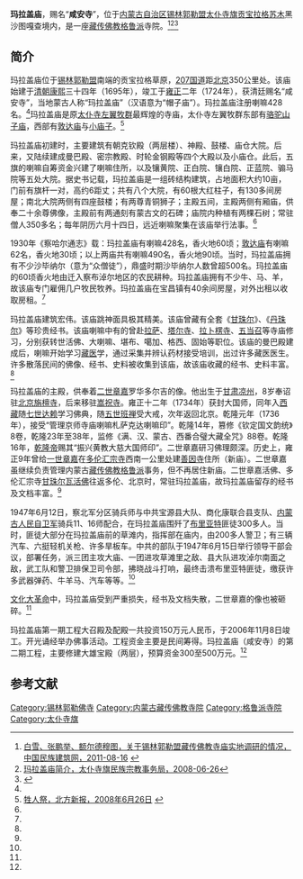 {{Infobox Tibetan Buddhist monastery
|name =玛拉盖庙
|image = 
|image size = 250px
|alt = 
|caption = 
|t=
|w=
|to = 
|ipa={{IPA|}}
|z=
|thdl=
|e=
|tc=瑪拉盖廟
|s=玛拉盖庙
|p=
|m=
|k=
|pushpin_map = 
|latd =  | latm =  | lats =  | latNS = 
|longd=  | longm= | longs =| longEW = 
|iso_region = 
|map_caption = 
|mapsize = 
|location_country = 中国
|location = {{CHN}}[[内蒙古自治区|内蒙古自治区]][[锡林郭勒盟|锡林郭勒盟]][[太仆寺旗|太仆寺旗]]
|coordinates_display =
|founded_by = 
|date_founded =
|date_renovated =
|sect = [[格鲁派|格鲁派]]
|mather =
|children =
|dedicated_to = 
|tulku =
|head_lama = 
|head_mgh =
|no._of_monks = 
|architecture = 
|festivals =
|footnotes = 
}}

'''玛拉盖庙'''，赐名“'''咸安寺'''”，位于[[内蒙古自治区|内蒙古自治区]][[锡林郭勒盟|锡林郭勒盟]][[太仆寺旗|太仆寺旗]][[贡宝拉格苏木|贡宝拉格苏木]]黑沙图嘎查境内，是一座[[藏传佛教|藏传佛教]][[格鲁派|格鲁派]]寺院。<ref name=minzujianzhu>[http://www.naic.org.cn/chs/article.php?id=2394 白雪、张鹏举、额尔德穆图，关于锡林郭勒盟藏传佛教寺庙实地调研的情况，中国民族建筑网，2011-08-16] {{webarchive|url=https://web.archive.org/web/20111205152118/http://www.naic.org.cn/chs/article.php?id=2394 |date=2011-12-05 }}</ref><ref name=tpsq>[http://mzuj.tpsq.gov.cn/mzj_xgyw/mzswj_zjsw/mzswj_zjsw/200806/t20080626_266287.html 玛拉盖庙简介，太仆寺旗民族宗教事务局，2008-06-26]{{dead link|date=2018年1月 |bot=InternetArchiveBot |fix-attempted=yes }}</ref><ref name=xilinribao>{{Cite web |url=http://www.xlglrbw.com/wenshi/2012-05/31/content_3540.htm |title=浅述喇嘛庙宇在锡盟革命斗争中的重要作用，锡林郭勒日报网，2012-05-31 |accessdate=2013-07-22 |archive-date=2014-05-03 |archive-url=https://web.archive.org/web/20140503183503/http://www.xlglrbw.com/wenshi/2012-05/31/content_3540.htm |dead-url=no }}</ref>

==简介==
玛拉盖庙位于[[锡林郭勒盟|锡林郭勒盟]]南端的贡宝拉格草原，[[207国道|207国道]]距[[北京|北京]]350公里处。该庙始建于[[清朝|清朝]][[康熙|康熙]]三十四年（1695年），竣工于[[雍正|雍正]]二年（1724年），获清廷赐名“咸安寺”，当地蒙古人称“玛拉盖庙”（汉语意为“帽子庙”）。玛拉盖庙注册喇嘛428名。<ref name=tpsq/>玛拉盖庙是原[[太仆寺左翼牧群|太仆寺左翼牧群]]最辉煌的寺庙，太仆寺左翼牧群东部有[[骆驼山子庙|骆驼山子庙]]，西部有[[敦达庙|敦达庙]]与[[小庙子_(太仆寺旗)|小庙子]]。<ref>[http://szb.northnews.cn/bfxb/html/2008-06/26/content_101996.htm 牲人祭，北方新报，2008年6月26日] {{webarchive|url=https://web.archive.org/web/20160305175943/http://szb.northnews.cn/bfxb/html/2008-06/26/content_101996.htm |date=2016年3月5日 }}</ref>

玛拉盖庙初建时，主要建筑有朝克钦殿（两层楼）、神殿、鼓楼、庙仓大院。后来，又陆续建成曼巴殿、密宗教殿、时轮金钢殿等四个大殿以及小庙仓。此后，五旗的喇嘛自筹资金兴建了喇嘛住所，以及镶黄院、正白院、镶白院、正蓝院、骟马院等五处大院。据史书记载，玛拉盖庙是一组砖结构建筑，占地面积大约10亩，门前有旗杆一对，高约6距丈；共有八个大院，有60根大红柱子，有130多间房屋；南北大院两侧有四座鼓楼；有两尊青铜狮子；主殿五间，主殿两侧有厢庙，供奉二十余尊佛像，主殿前有两通刻有蒙古文的石碑；庙院内种植有两棵石树；常驻僧人350多名；每年阴历六月十四日，远近喇嘛聚集在该庙举行法事。<ref name=tpsq/>

1930年《察哈尔通志》载：玛拉盖庙有喇嘛428名，香火地60顷；[[敦达庙|敦达庙]]有喇嘛62名，香火地30顷；以上两庙共有喇嘛490名，香火地90顷。当时，玛拉盖庙拥有不少沙毕纳尔（意为“众僧徒”），鼎盛时期沙毕纳尔人数曾超500名。玛拉盖庙的60顷香火地由迁入察布淖尔地区的农民耕种。玛拉盖庙拥有不少牛、马、羊，故该庙专门雇佣几户牧民牧养。玛拉盖庙在宝昌镇有40余间房屋，对外出租以收取房租。<ref name=tpsq/>

玛拉盖庙建筑宏伟。该庙跳神面具极其精美。该庙曾藏有全套《[[甘珠尔|甘珠尔]]》、《[[丹珠尔|丹珠尔]]》等珍贵经书。该庙喇嘛中有的曾赴[[拉萨|拉萨]]、[[塔尔寺|塔尔寺]]、[[拉卜楞寺|拉卜楞寺]]、[[五当召|五当召]]等寺庙修习，分别获转世活佛、大喇嘛、堪布、噶加、格西、固始等职位。该庙的曼巴殿建成后，喇嘛开始学习[[藏医|藏医]]学，通过采集并辨认药材接受培训，出过许多藏医医生。许多散落民间的佛像、经书、史料被收集到该庙，故该庙收藏的经书、史料丰富。<ref name=tpsq/>

玛拉盖庙的主殿，供奉着[[二世章嘉|二世章嘉]]罗华多尔吉的像。他出生于[[甘肃|甘肃]][[凉州|凉州]]，8岁奉诏驻[[北京|北京]][[宏仁寺_(北京西安门)|旃檀寺]]，后来移驻[[嵩祝寺|嵩祝寺]]。雍正十二年（1734年）获封大国师，同年入[[西藏|西藏]]随[[七世达赖|七世达赖]]学习佛典，随[[五世班禅|五世班禅]]受大戒，次年返回北京。乾隆元年（1736年），接受“管理京师寺庙喇嘛札萨克达喇嘛印”。乾隆14年，篡修《钦定国文韵统》8卷，乾隆23年至38年，监修《满、汉、蒙古、西番合璧大藏全咒》88卷。乾隆16年，[[乾隆帝|乾隆帝]]赐其“振兴黄教大慈大国师印”。二世章嘉研习佛理颇深。历史上，雍正9年曾给[[一世章嘉|一世章嘉]]在[[多伦县|多伦]][[汇宗寺|汇宗寺]]西南一公里处建[[善因寺|善因寺]]住所（新庙）。二世章嘉虽继续负责管理内蒙古[[藏传佛教|藏传佛教]][[格鲁派|格鲁派]]事务，但不再居住新庙。二世章嘉活佛、多伦汇宗寺[[甘珠尔瓦活佛|甘珠尔瓦活佛]]往返多伦、北京时，常驻玛拉盖庙，故玛拉盖庙留存的经书及文档丰富。<ref name=tpsq/>

1947年6月12日，察北军分区骑兵师与中共宝源县大队、商化康联合县支队、[[内蒙古人民自卫军|内蒙古人民自卫军]]骑兵11、16师配合，在玛拉盖庙围歼了[[布里亚特|布里亚特]]匪徒300多人。当时，匪徒大部分在玛拉盖庙前的草滩内，指挥部在庙内，由200多人警卫；有三辆汽车、六挺轻机关枪、许多旱板车。中共的部队于1947年6月15日举行领导干部会议，部署任务，派三团主攻大庙、一团进攻草滩里之敌、县大队进攻淖尔南面之敌，武工队和警卫排保卫司令部，拂晓战斗打响，最终击溃布里亚特匪徒，缴获许多武器弹药、牛羊马、汽车等等。<ref name=xilinribao/>

[[文化大革命|文化大革命]]中，玛拉盖庙受到严重损失，经书及文档失散，二世章嘉的像也被砸碎。<ref name=tpsq/>

玛拉盖庙第一期工程大召殿及配殿一共投资150万元人民币，于2006年11月8日竣工。开光诵经举办佛事活动。工程资金主要是民间筹得。玛拉盖庙（咸安寺）的第二期工程，主要修建大雄宝殿（两层），预算资金300至500万元。<ref name=tpsq/>

==参考文献==
{{reflist}}

[[Category:锡林郭勒佛寺|Category:锡林郭勒佛寺]] 
[[Category:内蒙古藏传佛教寺院|Category:内蒙古藏传佛教寺院]]
[[Category:格鲁派寺院|Category:格鲁派寺院]]
[[Category:太仆寺旗|Category:太仆寺旗]]